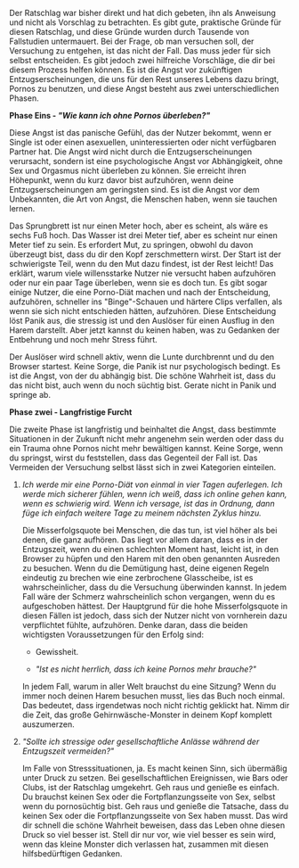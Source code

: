 Der Ratschlag war bisher direkt und hat dich gebeten, ihn als Anweisung
und nicht als Vorschlag zu betrachten. Es gibt gute, praktische Gründe
für diesen Ratschlag, und diese Gründe wurden durch Tausende von
Fallstudien untermauert. Bei der Frage, ob man versuchen soll, der
Versuchung zu entgehen, ist das nicht der Fall. Das muss jeder für sich
selbst entscheiden. Es gibt jedoch zwei hilfreiche Vorschläge, die dir
bei diesem Prozess helfen können. Es ist die Angst vor zukünftigen
Entzugserscheinungen, die uns für den Rest unseres Lebens dazu bringt,
Pornos zu benutzen, und diese Angst besteht aus zwei unterschiedlichen
Phasen.

**Phase Eins - *\"Wie kann ich ohne Pornos überleben?\"***

Diese Angst ist das panische Gefühl, das der Nutzer bekommt, wenn er
Single ist oder einen asexuellen, uninteressierten oder nicht
verfügbaren Partner hat. Die Angst wird nicht durch die
Entzugserscheinungen verursacht, sondern ist eine psychologische Angst
vor Abhängigkeit, ohne Sex und Orgasmus nicht überleben zu können. Sie
erreicht ihren Höhepunkt, wenn du kurz davor bist aufzuhören, wenn deine
Entzugserscheinungen am geringsten sind. Es ist die Angst vor dem
Unbekannten, die Art von Angst, die Menschen haben, wenn sie tauchen
lernen.

Das Sprungbrett ist nur einen Meter hoch, aber es scheint, als wäre es
sechs Fuß hoch. Das Wasser ist drei Meter tief, aber es scheint nur
einen Meter tief zu sein. Es erfordert Mut, zu springen, obwohl du davon
überzeugt bist, dass du dir den Kopf zerschmettern wirst. Der Start ist
der schwierigste Teil, wenn du den Mut dazu findest, ist der Rest
leicht! Das erklärt, warum viele willensstarke Nutzer nie versucht haben
aufzuhören oder nur ein paar Tage überleben, wenn sie es doch tun. Es
gibt sogar einige Nutzer, die eine Porno-Diät machen und nach der
Entscheidung, aufzuhören, schneller ins \"Binge\"-Schauen und härtere
Clips verfallen, als wenn sie sich nicht entschieden hätten, aufzuhören.
Diese Entscheidung löst Panik aus, die stressig ist und den Auslöser für
einen Ausflug in den Harem darstellt. Aber jetzt kannst du keinen haben,
was zu Gedanken der Entbehrung und noch mehr Stress führt.

Der Auslöser wird schnell aktiv, wenn die Lunte durchbrennt und du den
Browser startest. Keine Sorge, die Panik ist nur psychologisch bedingt.
Es ist die Angst, von der du abhängig bist. Die schöne Wahrheit ist,
dass du das nicht bist, auch wenn du noch süchtig bist. Gerate nicht in
Panik und springe ab.

**Phase zwei - Langfristige Furcht**

Die zweite Phase ist langfristig und beinhaltet die Angst, dass
bestimmte Situationen in der Zukunft nicht mehr angenehm sein werden
oder dass du ein Trauma ohne Pornos nicht mehr bewältigen kannst. Keine
Sorge, wenn du springst, wirst du feststellen, dass das Gegenteil der
Fall ist. Das Vermeiden der Versuchung selbst lässt sich in zwei
Kategorien einteilen.

1.  *Ich werde mir eine Porno-Diät von einmal in vier Tagen auferlegen.
    Ich werde mich sicherer fühlen, wenn ich weiß, dass ich online gehen
    kann, wenn es schwierig wird. Wenn ich versage, ist das in Ordnung,
    dann füge ich einfach weitere Tage zu meinem nächsten Zyklus hinzu.*

    Die Misserfolgsquote bei Menschen, die das tun, ist viel höher als
    bei denen, die ganz aufhören. Das liegt vor allem daran, dass es in
    der Entzugszeit, wenn du einen schlechten Moment hast, leicht ist,
    in den Browser zu hüpfen und den Harem mit den oben genannten
    Ausreden zu besuchen. Wenn du die Demütigung hast, deine eigenen
    Regeln eindeutig zu brechen wie eine zerbrochene Glasscheibe, ist es
    wahrscheinlicher, dass du die Versuchung überwinden kannst. In jedem
    Fall wäre der Schmerz wahrscheinlich schon vergangen, wenn du es
    aufgeschoben hättest. Der Hauptgrund für die hohe Misserfolgsquote
    in diesen Fällen ist jedoch, dass sich der Nutzer nicht von
    vornherein dazu verpflichtet fühlte, aufzuhören. Denke daran, dass
    die beiden wichtigsten Voraussetzungen für den Erfolg sind:

    -   Gewissheit.

    -   *\"Ist es nicht herrlich, dass ich keine Pornos mehr brauche?\"*

    In jedem Fall, warum in aller Welt brauchst du eine Sitzung? Wenn du
    immer noch deinen Harem besuchen musst, lies das Buch noch einmal.
    Das bedeutet, dass irgendetwas noch nicht richtig geklickt hat. Nimm
    dir die Zeit, das große Gehirnwäsche-Monster in deinem Kopf komplett
    auszumerzen.

2.  *\"Sollte ich stressige oder gesellschaftliche Anlässe während der
    Entzugszeit vermeiden?\"*

    Im Falle von Stresssituationen, ja. Es macht keinen Sinn, sich
    übermäßig unter Druck zu setzen. Bei gesellschaftlichen Ereignissen,
    wie Bars oder Clubs, ist der Ratschlag umgekehrt. Geh raus und
    genieße es einfach. Du brauchst keinen Sex oder die
    Fortpflanzungsseite von Sex, selbst wenn du pornosüchtig bist. Geh
    raus und genieße die Tatsache, dass du keinen Sex oder die
    Fortpflanzungsseite von Sex haben musst. Das wird dir schnell die
    schöne Wahrheit beweisen, dass das Leben ohne diesen Druck so viel
    besser ist. Stell dir nur vor, wie viel besser es sein wird, wenn
    das kleine Monster dich verlassen hat, zusammen mit diesen
    hilfsbedürftigen Gedanken.
